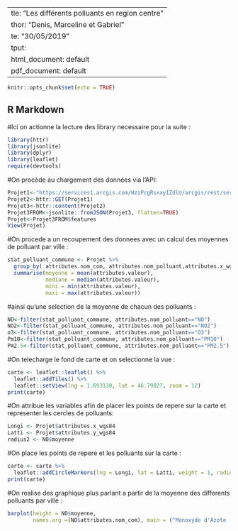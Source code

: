   ---
title: "Les différents polluants en region centre"
author: "Denis, Marceline et Gabriel"
date: "30/05/2019"
output:
  html_document: default
  pdf_document: default
---

```r
knitr::opts_chunk$set(echo = TRUE)
```

## R Markdown


#Ici on actionne la lecture des library necessaire pour la suite :

```r
library(httr)
library(jsonlite)
library(dplyr)
library(leaflet)
require(devtools)
```

#On procède au chargement des données via l'API:
```r
Projet1<-"https://services1.arcgis.com/HzzPcgRsxxyIZdlU/arcgis/rest/services/Concentrations_annuelles/FeatureServer/0/query?where=1%3D1&outFields=*&outSR=4326&f=json"
Projet2<-httr::GET(Projet1)
Projet3<-httr::content(Projet2)
Projet3FROM<-jsonlite::fromJSON(Projet3, flatten=TRUE)
Projet<-Projet3FROM$features
View(Projet)
```

#On procede a un recoupement des donnees avec un calcul des moyennes de polluant par ville :

```r
stat_polluant_commune <- Projet %>%
  group_by( attributes.nom_com, attributes.nom_polluant,attributes.x_wgs84,attributes.y_wgs84) %>%
  summarise(moyenne = mean(attributes.valeur),
            mediane = median(attributes.valeur),
            mini = min(attributes.valeur),
            maxi = max(attributes.valeur))
```

#ainsi qu'une selection de la moyenne de chacun des polluants :
```r
NO<-filter(stat_polluant_commune, attributes.nom_polluant=="NO")
NO2<-filter(stat_polluant_commune, attributes.nom_polluant=="NO2")
o3<-filter(stat_polluant_commune, attributes.nom_polluant=="O3")
Pm10<-filter(stat_polluant_commune, attributes.nom_polluant=="PM10")
Pm2.5<-filter(stat_polluant_commune, attributes.nom_polluant=="PM2.5")
```

#On telecharge le fond de carte et on selectionne la vue :
```r
carte <- leaflet::leaflet() %>%
  leaflet::addTiles() %>%
  leaflet::setView(lng = 1.693130, lat = 46.79827, zoom = 12)
print(carte)
```

#On attribue les variables afin de placer les points de repere sur la carte et representer les cercles de polluants:
```r
Longi <- Projet$attributes.x_wgs84
Latti <- Projet$attributes.y_wgs84
radius2 <- NO$moyenne
```

#On place les points de repere et les polluants sur la carte : 
```r
carte <- carte %>%
  leaflet::addCircleMarkers(lng = Longi, lat = Latti, weight = 1, radius = radius2, color = "purple")
print(carte)
```

#On realise des graphique plus parlant a partir de la moyenne des differents polluants par ville : 
```r
barplot(height = NO$moyenne, 
        names.arg =(NO$attributes.nom_com), main = ("Monoxyde d'Azote (NO) pour 2018"))
```

